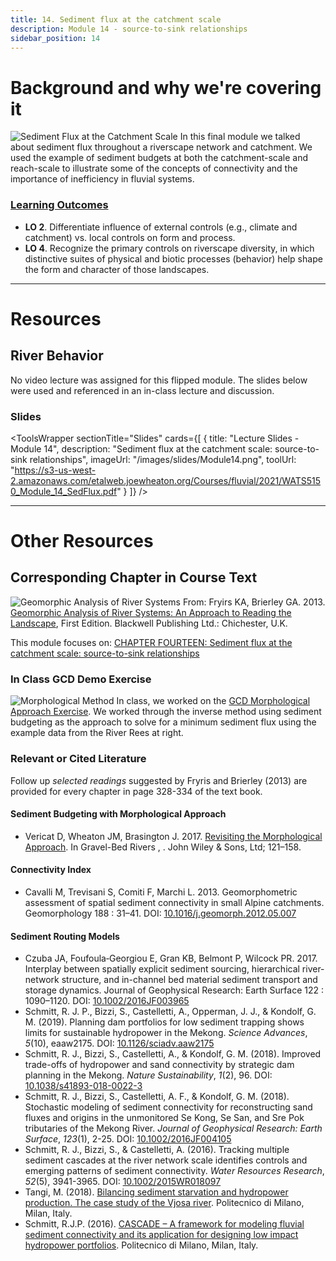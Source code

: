 ```yaml
---
title: 14. Sediment flux at the catchment scale
description: Module 14 - source-to-sink relationships
sidebar_position: 14
---
```



# Background and why we're covering it
![Sediment Flux at the Catchment Scale](/images/pics/ReadStep4.png)
In this final module we talked about sediment flux throughout a riverscape network and catchment. We used the example of sediment budgets at both the catchment-scale and reach-scale to illustrate some of the concepts of connectivity and the importance of inefficiency in fluvial systems.

### [Learning Outcomes](/syllabus/#course-objectives)


- **LO 2**. Differentiate influence of external controls (e.g., climate and catchment) vs. local controls on form and process. 
- **LO 4**. Recognize the primary controls on riverscape diversity, in which distinctive suites of physical and biotic processes (behavior) help shape the form and character of those landscapes. 

-------
# Resources
## River Behavior
No video lecture was assigned for this flipped module. The slides below were used and referenced in an in-class lecture and discussion.

### Slides

<ToolsWrapper
  sectionTitle="Slides"
  cards={[
    {
      title: "Lecture Slides - Module 14",
      description: "Sediment flux at the catchment scale: source-to-sink relationships",
      imageUrl: "/images/slides/Module14.png",
      toolUrl: "https://s3-us-west-2.amazonaws.com/etalweb.joewheaton.org/Courses/fluvial/2021/WATS5150_Module_14_SedFlux.pdf"
    }
  ]}
/>
        

------------
# Other Resources

## Corresponding Chapter in Course Text
![Geomorphic Analysis of River Systems](/images/covers/ReadingLandscape.png)
From:
Fryirs KA, Brierley GA. 2013. [Geomorphic Analysis of River Systems: An Approach to Reading the Landscape](https://www.wiley.com/en-au/Geomorphic+Analysis+of+River+Systems%3A+An+Approach+to+Reading+the+Landscape-p-9781405192743), First Edition. Blackwell Publishing Ltd.: Chichester, U.K.

This module focuses on: [CHAPTER FOURTEEN: Sediment flux at the catchment scale: source-to-sink relationships](https://ebookcentral-proquest-com.dist.lib.usu.edu/lib/usu/reader.action?docID=1032536&ppg=313)

### In Class GCD Demo Exercise

![Morphological Method](/images/pics/MorphologicalMethod.png)
In class, we worked on the [GCD Morphological Approach Exercise](http://gcd.riverscapes.xyz/Tutorials/GeomorphicInterpretation/morphological-approach). We worked through the inverse method using sediment budgeting as the approach to solve for a minimum sediment flux using the example data from the River Rees at right.
 


### Relevant or Cited Literature
Follow up *selected readings* suggested by Fryris and Brierley (2013) are provided for every chapter in page 328-334 of the text book. 

#### Sediment Budgeting with Morphological Approach
- Vericat D, Wheaton JM, Brasington J. 2017. [Revisiting the Morphological Approach](https://www.researchgate.net/publication/316997409_5_Revisiting_the_Morphological_Approach_Opportunities_and_Challenges_with_Repeat_High-Resolution_Topography). In Gravel-Bed Rivers , . John Wiley & Sons, Ltd; 121–158.


#### Connectivity Index
- Cavalli M, Trevisani S, Comiti F, Marchi L. 2013. Geomorphometric assessment of spatial sediment connectivity in small Alpine catchments. Geomorphology 188 : 31–41. DOI: [10.1016/j.geomorph.2012.05.007](http://doi.org/10.1016/j.geomorph.2012.05.007)

#### Sediment Routing Models

- Czuba JA, Foufoula‐Georgiou E, Gran KB, Belmont P, Wilcock PR. 2017. Interplay between spatially explicit sediment sourcing, hierarchical river-network structure, and in-channel bed material sediment transport and storage dynamics. Journal of Geophysical Research: Earth Surface 122 : 1090–1120. DOI: [10.1002/2016JF003965](https://doi.org/10.1002/2016JF003965)
- Schmitt, R. J. P., Bizzi, S., Castelletti, A., Opperman, J. J., & Kondolf, G. M. (2019). Planning dam portfolios for low sediment trapping shows limits for sustainable hydropower in the Mekong. *Science Advances*, *5*(10), eaaw2175. DOI: [10.1126/sciadv.aaw2175](https://advances.sciencemag.org/content/5/10/eaaw2175)
- Schmitt, R. J., Bizzi, S., Castelletti, A., & Kondolf, G. M. (2018). Improved trade-offs of hydropower and sand connectivity by strategic dam planning in the Mekong. *Nature Sustainability*, *1*(2), 96. DOI: [10.1038/s41893-018-0022-3](https://doi.org/10.1038/s41893-018-0022-3)
- Schmitt, R. J., Bizzi, S., Castelletti, A. F., & Kondolf, G. M. (2018). Stochastic modeling of sediment connectivity for reconstructing sand fluxes and origins in the unmonitored Se Kong, Se San, and Sre Pok tributaries of the Mekong River. *Journal of Geophysical Research: Earth Surface*, *123*(1), 2-25. DOI: [10.1002/2016JF004105](https://doi.org/10.1002/2016JF004105)
- Schmitt, R. J., Bizzi, S., & Castelletti, A. (2016). Tracking multiple sediment cascades at the river network scale identifies controls and emerging patterns of sediment connectivity. *Water Resources Research*, *52*(5), 3941-3965. DOI: [10.1002/2015WR018097](https://doi.org/10.1002/2015WR018097)
- Tangi, M. (2018). [Bilancing sediment starvation and hydropower production. The case study of the Vjosa river](https://www.politesi.polimi.it/handle/10589/139903). Politecnico di Milano, Milan, Italy.
- Schmitt, R.J.P. (2016). [CASCADE – A framework for modeling fluvial sediment connectivity and its application for designing low impact hydropower portfolios](https://www.politesi.polimi.it/handle/10589/131002). Politecnico di Milano, Milan, Italy. 


